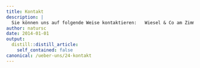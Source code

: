 ```yaml
---
title: Kontakt
description: |
  Sie können uns auf folgende Weise kontaktieren:   Wiesel & Co am Zimmerberg  c/o Stefan Keller Aeschstrasse 239122 Mogelsberg Tel: 044 500 52 82     allgemeine Fragen:mail@wieselundco.ch GIS, Website, IT: ratnaweera@wieselundco.ch   Anmeldung Newsletter: mail@wieselundco.ch   
author: natursc
date: 2014-01-01
output:
  distill::distill_article:
    self_contained: false
canonical: /ueber-uns/24-kontakt
---
```





<!--http://wieselundco.ch/ueber-uns/24-kontakt-->
